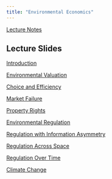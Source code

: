 ```yaml
---
title: "Environmental Economics"
---
```


[Lecture Notes](https://dubilava.github.io/envecon/){target="_blank"}

## Lecture Slides

[Introduction](https://dubilava.github.io/envecon_slides/01-Intro.html){target="_blank"}

[Environmental Valuation](https://dubilava.github.io/envecon_slides/02-Valuation.html){target="_blank"}

[Choice and Efficiency](https://dubilava.github.io/envecon_slides/03-Efficiency.html){target="_blank"}

[Market Failure](https://dubilava.github.io/envecon_slides/04-Failure.html){target="_blank"}

[Property Rights](https://dubilava.github.io/envecon_slides/05-Rights.html){target="_blank"}

[Environmental Regulation](https://dubilava.github.io/envecon_slides/06-Incentives.html){target="_blank"}

[Regulation with Information Asymmetry](https://dubilava.github.io/envecon_slides/07-Asymmetry.html){target="_blank"}

[Regulation Across Space](https://dubilava.github.io/envecon_slides/08-Space.html){target="_blank"}

[Regulation Over Time](https://dubilava.github.io/envecon_slides/09-Time.html){target="_blank"}

[Climate Change](https://dubilava.github.io/envecon_slides/10-Climate.html){target="_blank"}


